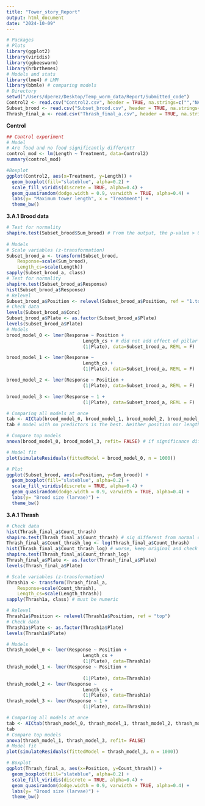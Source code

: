 ```yaml
---
title: "Tower_story_Report"
output: html_document
date: "2024-10-09"
---
```


```r
# Packages
# Plots
library(ggplot2)
library(viridis)
library(ggbeeswarm)
library(hrbrthemes)
# Models and stats
library(lme4) # LMM
library(bbmle) # comparing models
# Directory
setwd("/Users/dperez/Desktop/Temp_worm_data/Report/Submitted_code")
Control2 <- read.csv("Control2.csv", header = TRUE, na.strings=c("","NA"))
Subset_brood <- read.csv("Subset_brood.csv", header = TRUE, na.strings=c("","NA"))
Thrash_final_a <- read.csv("Thrash_final_a.csv", header = TRUE, na.strings=c("","NA"))
```

**Control**
  
```r
## Control experiment
# Model
# Are food and no food significantly different?
control_mod <- lm(Length ~ Treatment, data=Control2)
summary(control_mod)

#Boxplot
ggplot(Control2, aes(x=Treatment, y=Length)) + 
  geom_boxplot(fill="slateblue", alpha=0.2) + 
  scale_fill_viridis(discrete = TRUE, alpha=0.4) +
  geom_quasirandom(dodge.width = 0.9, varwidth = TRUE, alpha=0.4) +
  labs(y= "Maximum tower length", x = "Treatment") +
  theme_bw()
```


**3.A.1 Brood data**
```r
# Test for normality
shapiro.test(Subset_brood$Sum_brood) # From the output, the p-value > 0.05 implying that the distribution of the data are not significantly different from normal distribution. We can assume the normality.
 
# Models
# Scale variables (z-transformation)
Subset_brood_a <- transform(Subset_brood,
    Response=scale(Sum_brood),
    Length_cs=scale(Length))
sapply(Subset_brood_a, class)
# Test for normality
shapiro.test(Subset_brood_a$Response)
hist(Subset_brood_a$Response)
# Relevel
Subset_brood_a$Position <- relevel(Subset_brood_a$Position, ref = "1.top")
# Check data
levels(Subset_brood_a$Conc)
Subset_brood_a$Plate <- as.factor(Subset_brood_a$Plate)
levels(Subset_brood_a$Plate)
# Models
brood_model_0 <- lmer(Response ~ Position +
                            Length_cs + # did not add effect of pillar because towers were picked when they worms reached top of pillar Pillar=tower height
                            (1|Plate), data=Subset_brood_a, REML = F) 

brood_model_1 <- lmer(Response ~ 
                            Length_cs +
                            (1|Plate), data=Subset_brood_a, REML = F)

brood_model_2 <- lmer(Response ~ Position +
                            (1|Plate), data=Subset_brood_a, REML = F)

brood_model_3 <- lmer(Response ~ 1 +
                            (1|Plate), data=Subset_brood_a, REML = F)

# Comparing all models at once
tab <- AICtab(brood_model_0, brood_model_1, brood_model_2, brood_model_3, base=TRUE , weights=TRUE)
tab # model with no predictors is the best. Neither position nor length affect the number of eggs laid

# Compare top models
anova(brood_model_0, brood_model_3, refit= FALSE) # if significance difference, must keep the more complex model. not significant, keep the simpler

# Model fit
plot(simulateResiduals(fittedModel = brood_model_0, n = 1000))

# Plot
ggplot(Subset_brood, aes(x=Position, y=Sum_brood)) + 
  geom_boxplot(fill="slateblue", alpha=0.2) + 
  scale_fill_viridis(discrete = TRUE, alpha=0.4) +
  geom_quasirandom(dodge.width = 0.9, varwidth = TRUE, alpha=0.4) +
  labs(y= "Brood size (larvae)") +
  theme_bw()

```

**3.A.1 Thrash**
```r
# Check data
hist(Thrash_final_a$Count_thrash)
shapiro.test(Thrash_final_a$Count_thrash) # sig different from normal distribution
Thrash_final_a$Count_thrash_log <- log(Thrash_final_a$Count_thrash)
hist(Thrash_final_a$Count_thrash_log) # worse, keep original and check model fit
shapiro.test(Thrash_final_a$Count_thrash_log)
Thrash_final_a$Plate <- as.factor(Thrash_final_a$Plate)
levels(Thrash_final_a$Plate)

# Scale variables (z-transformation)
Thrash1a <- transform(Thrash_final_a,
    Response=scale(Count_thrash),
    Length_cs=scale(Length_thrash))
sapply(Thrash1a, class) # must be numeric

# Relevel
Thrash1a$Position <- relevel(Thrash1a$Position, ref = "top")
# Check data
Thrash1a$Plate <- as.factor(Thrash1a$Plate)
levels(Thrash1a$Plate)

# Models
thrash_model_0 <- lmer(Response ~ Position +
                            Length_cs +
                            (1|Plate), data=Thrash1a) 
thrash_model_1 <- lmer(Response ~ Position +
                            
                            (1|Plate), data=Thrash1a)
thrash_model_2 <- lmer(Response ~ 
                            Length_cs +
                            (1|Plate), data=Thrash1a)
thrash_model_3 <- lmer(Response ~ 1 +
                            (1|Plate), data=Thrash1a)

# Comparing all models at once
tab <- AICtab(thrash_model_0, thrash_model_1, thrash_model_2, thrash_model_3, base=TRUE , weights=TRUE)
tab
# Compare top models
anova(thrash_model_1, thrash_model_3, refit= FALSE) 
# Model fit
plot(simulateResiduals(fittedModel = thrash_model_3, n = 1000))

# Boxplot
ggplot(Thrash_final_a, aes(x=Position, y=Count_thrash)) + 
  geom_boxplot(fill="slateblue", alpha=0.2) + 
  scale_fill_viridis(discrete = TRUE, alpha=0.4) +
  geom_quasirandom(dodge.width = 0.9, varwidth = TRUE, alpha=0.4) +
  labs(y= "Brood size (larvae)") +
  theme_bw()


```
